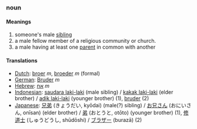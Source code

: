 === noun ===

==== Meanings ====
# someone's male [[sibling]]
# a male fellow member of a religious community or church.
# a male having at least one [[parent]] in common with another

==== Translations ====
*[[Dutch]]: [[broer]] ''m'', [[broeder]] ''m'' (formal)
*[[German]]: [[Bruder]] ''m''
*[[Hebrew]]: [[אח]] ''m''
*[[Indonesian]]: [[saudara laki-laki]] (male sibling) / [[kakak laki-laki]] (elder brother) / [[adik laki-laki]] (younger brother) (1), [[bruder]] (2)
*[[Japanese]]: [[兄弟]] (きょうだい, kyōdai) (male(?) sibling) / [[お兄さん]] (おにいさん, onīsan) (elder brother) / [[弟]] (おとうと, otōto) (younger brother) (1), [[修道士]] (しゅうどうし, shūdōshi) / [[ブラザー]] (burazā) (2)